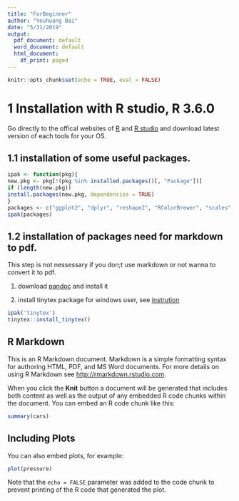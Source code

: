 ```yaml
---
title: "ForBeginner"
author: "Youhuang Bai"
date: "5/31/2019"
output: 
  pdf_document: default
  word_document: default
  html_document:
    df_print: paged
---
```


```r
knitr::opts_chunk$set(echo = TRUE, eval = FALSE)
```

# 1 Installation with R studio, R 3.6.0

Go directly to the offical websites of [R](https://cran.r-project.org/) and [R studio](https://www.rstudio.com/) and download latest version of each tools for your OS.

## 1.1 installation of some useful packages.

```r
ipak <- function(pkg){
new.pkg <- pkg[!(pkg %in% installed.packages()[, "Package"])]
if (length(new.pkg))
install.packages(new.pkg, dependencies = TRUE)
}
packages <- c("ggplot2", "dplyr", "reshape2", "RColorBrewer", "scales", "grid", "tidyr", "stringr", "rmarkdown", "xtable", "data.table", "parallel", "devtools", "kableExtra")
ipak(packages)
```

## 1.2 installation of packages need for markdown to pdf.

This step is not nessessary if you don;t use markdown or not wanna to convert it to pdf.

1) download [pandoc](https://code.google.com/archive/p/pandoc/downloads) and install it

2) install tinytex package for windows user, see [instrution](https://community.rstudio.com/t/knit-as-pdf-not-work/15622/6)

```r
ipak('tinytex')
tinytex::install_tinytex()
```

## R Markdown

This is an R Markdown document. Markdown is a simple formatting syntax for authoring HTML, PDF, and MS Word documents. For more details on using R Markdown see <http://rmarkdown.rstudio.com>.

When you click the **Knit** button a document will be generated that includes both content as well as the output of any embedded R code chunks within the document. You can embed an R code chunk like this:

```r
summary(cars)
```

## Including Plots

You can also embed plots, for example:

```r
plot(pressure)
```

Note that the `echo = FALSE` parameter was added to the code chunk to prevent printing of the R code that generated the plot.
